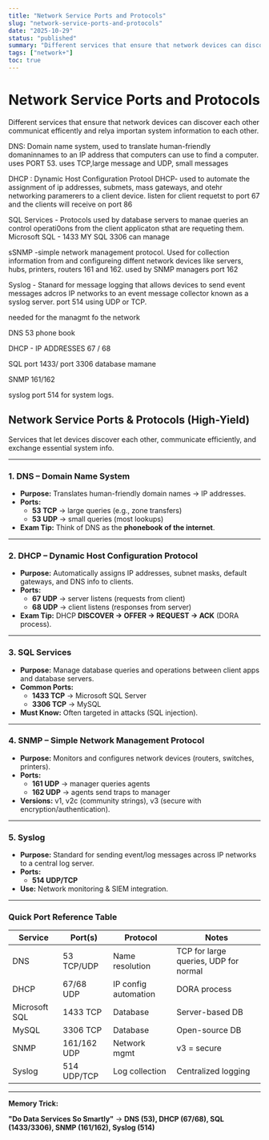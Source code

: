 ```yaml
---
title: "Network Service Ports and Protocols"
slug: "network-service-ports-and-protocols"
date: "2025-10-29"
status: "published"
summary: "Different services that ensure that network devices can discover each other communicat efficently and relya importan system information to each other."
tags: ["network+"]
toc: true
---
```


# Network Service Ports and Protocols

Different services that ensure that network devices can discover each other communicat efficently and relya importan system information to each other. 

DNS: Domain name system, used to translate human-friendly domaninnames to an IP address that computers can use to find a computer. uses PORT 53. uses TCP,large message and UDP, small messages

DHCP : Dynamic Host Configuration Protool DHCP- used to automate the assignment of ip addresses, submets, mass gateways, and otehr networking paramerers to a client device. listen for client requetst to port 67 and the clients will receive on port 86

SQL Services - Protocols used by database servers to manae queries an control operati0ons from the client applicaton sthat are requeting  them. Microsoft SQL - 1433 MY SQL 3306 can manage 

sSNMP -simple network management protocol. Used for collection information from and configureing diffent network devices like servers, hubs, printers, routers 161 and 162. used by SNMP managers port 162 

Syslog - Stanard for message logging that allows devices to send event messages adcros IP networks to an event message collector known as a syslog server. port 514 using UDP or TCP. 

needed for the managmt fo the network

DNS 53 phone book 

DHCP - IP ADDRESSES 67 / 68 

SQL port 1433/ port 3306 database mamane

SNMP 161/162

syslog port 514 for system logs. 

## **Network Service Ports & Protocols (High-Yield)**

Services that let devices discover each other, communicate efficiently, and exchange essential system info.

---

### **1. DNS – Domain Name System**

- **Purpose:** Translates human-friendly domain names → IP addresses.
- **Ports:**
    - **53 TCP** → large queries (e.g., zone transfers)
    - **53 UDP** → small queries (most lookups)
- **Exam Tip:** Think of DNS as the **phonebook of the internet**.

---

### **2. DHCP – Dynamic Host Configuration Protocol**

- **Purpose:** Automatically assigns IP addresses, subnet masks, default gateways, and DNS info to clients.
- **Ports:**
    - **67 UDP** → server listens (requests from client)
    - **68 UDP** → client listens (responses from server)
- **Exam Tip:** DHCP **DISCOVER → OFFER → REQUEST → ACK** (DORA process).

---

### **3. SQL Services**

- **Purpose:** Manage database queries and operations between client apps and database servers.
- **Common Ports:**
    - **1433 TCP** → Microsoft SQL Server
    - **3306 TCP** → MySQL
- **Must Know:** Often targeted in attacks (SQL injection).

---

### **4. SNMP – Simple Network Management Protocol**

- **Purpose:** Monitors and configures network devices (routers, switches, printers).
- **Ports:**
    - **161 UDP** → manager queries agents
    - **162 UDP** → agents send traps to manager
- **Versions:** v1, v2c (community strings), v3 (secure with encryption/authentication).

---

### **5. Syslog**

- **Purpose:** Standard for sending event/log messages across IP networks to a central log server.
- **Ports:**
    - **514 UDP/TCP**
- **Use:** Network monitoring & SIEM integration.

---

### **Quick Port Reference Table**

| Service | Port(s) | Protocol | Notes |
| --- | --- | --- | --- |
| DNS | 53 TCP/UDP | Name resolution | TCP for large queries, UDP for normal |
| DHCP | 67/68 UDP | IP config automation | DORA process |
| Microsoft SQL | 1433 TCP | Database | Server-based DB |
| MySQL | 3306 TCP | Database | Open-source DB |
| SNMP | 161/162 UDP | Network mgmt | v3 = secure |
| Syslog | 514 UDP/TCP | Log collection | Centralized logging |

---

**Memory Trick:**

**"Do Data Services So Smartly"** → **DNS (53), DHCP (67/68), SQL (1433/3306), SNMP (161/162), Syslog (514)**